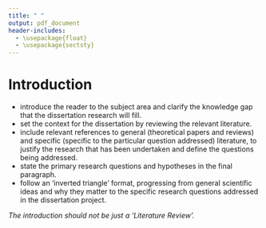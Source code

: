 ```yaml
---
title: " "
output: pdf_document
header-includes:
  - \usepackage{float}
  - \usepackage{sectsty}
---
```


# Introduction

-   introduce the reader to the subject area and clarify the knowledge gap that the dissertation research will fill.
-   set the context for the dissertation by reviewing the relevant literature.
-   include relevant references to general (theoretical papers and reviews) and specific (specific to the particular question addressed) literature, to justify the research that has been undertaken and define the questions being addressed.
-   state the primary research questions and hypotheses in the final paragraph.
-   follow an 'inverted triangle' format, progressing from general scientific ideas and why they matter to the specific research questions addressed in the dissertation project.

*The introduction should not be just a 'Literature Review'.*
